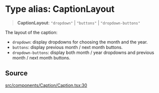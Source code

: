# Type alias: CaptionLayout

> **CaptionLayout**: `"dropdown"` \| `"buttons"` \| `"dropdown-buttons"`

The layout of the caption:

- `dropdown`: display dropdowns for choosing the month and the year.
- `buttons`: display previous month / next month buttons.
- `dropdown-buttons`: display both month / year dropdowns and previous month /
  next month buttons.

## Source

[src/components/Caption/Caption.tsx:30](https://github.com/gpbl/react-day-picker/blob/86f49ff11/src/components/Caption/Caption.tsx#L30)
